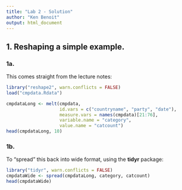 ```yaml
---
title: "Lab 2 - Solution"
author: "Ken Benoit"
output: html_document
---
```


## 1.  **Reshaping a simple example.**

### 1a. 

This comes straight from the lecture notes:
```r
library("reshape2", warn.conflicts = FALSE)
load("cmpdata.Rdata")

cmpdataLong <- melt(cmpdata,
                    id.vars = c("countryname", "party", "date"),
                    measure.vars = names(cmpdata)[21:76],
                    variable.name = "category",
                    value.name = "catcount")
head(cmpdataLong, 10)
```

### 1b. 

To "spread" this back into wide format, using the **tidyr** package:

```r
library("tidyr", warn.conflicts = FALSE)
cmpdataWide <- spread(cmpdataLong, category, catcount)
head(cmpdataWide)
```

